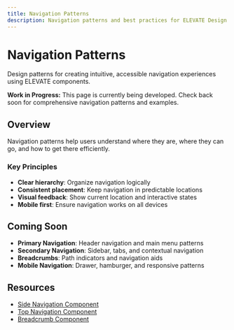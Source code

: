 ```yaml
---
title: Navigation Patterns
description: Navigation patterns and best practices for ELEVATE Design System applications
---
```


# Navigation Patterns

<PageDescription>

Design patterns for creating intuitive, accessible navigation experiences using ELEVATE components.

</PageDescription>

<InlineNotification>

**Work in Progress:** This page is currently being developed. Check back soon for comprehensive navigation patterns and examples.

</InlineNotification>

## Overview

Navigation patterns help users understand where they are, where they can go, and how to get there efficiently.

### Key Principles

- **Clear hierarchy**: Organize navigation logically
- **Consistent placement**: Keep navigation in predictable locations
- **Visual feedback**: Show current location and interactive states
- **Mobile first**: Ensure navigation works on all devices

## Coming Soon

- **Primary Navigation**: Header navigation and main menu patterns
- **Secondary Navigation**: Sidebar, tabs, and contextual navigation
- **Breadcrumbs**: Path indicators and navigation aids
- **Mobile Navigation**: Drawer, hamburger, and responsive patterns

## Resources

- [Side Navigation Component](/components/side-navigation)
- [Top Navigation Component](/components/top-navigation)
- [Breadcrumb Component](/components/breadcrumb)